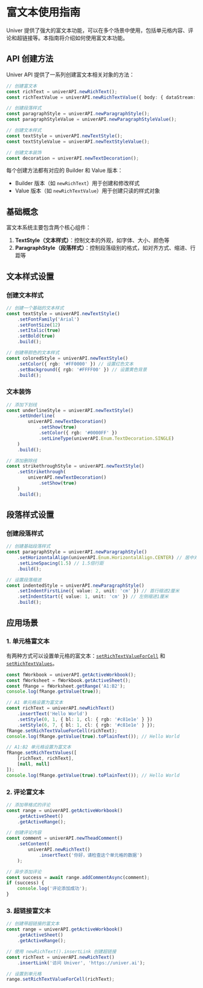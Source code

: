 # 富文本使用指南

Univer 提供了强大的富文本功能，可以在多个场景中使用，包括单元格内容、评论和超链接等。本指南将介绍如何使用富文本功能。

## API 创建方法

Univer API 提供了一系列创建富文本相关对象的方法：

```typescript
// 创建富文本
const richText = univerAPI.newRichText();
const richTextValue = univerAPI.newRichTextValue({ body: { dataStream: 'Hello World\r\n' } });

// 创建段落样式
const paragraphStyle = univerAPI.newParagraphStyle();
const paragraphStyleValue = univerAPI.newParagraphStyleValue();

// 创建文本样式
const textStyle = univerAPI.newTextStyle();
const textStyleValue = univerAPI.newTextStyleValue();

// 创建文本装饰
const decoration = univerAPI.newTextDecoration();
```

每个创建方法都有对应的 Builder 和 Value 版本：
- Builder 版本（如 `newRichText`）用于创建和修改样式
- Value 版本（如 `newRichTextValue`）用于创建只读的样式对象

## 基础概念

富文本系统主要包含两个核心组件：

1. **TextStyle（文本样式）**：控制文本的外观，如字体、大小、颜色等
2. **ParagraphStyle（段落样式）**：控制段落级别的格式，如对齐方式、缩进、行距等

## 文本样式设置

### 创建文本样式

```typescript
// 创建一个基础的文本样式
const textStyle = univerAPI.newTextStyle()
    .setFontFamily('Arial')
    .setFontSize(12)
    .setItalic(true)
    .setBold(true)
    .build();

// 创建带颜色的文本样式
const coloredStyle = univerAPI.newTextStyle()
    .setColor({ rgb: '#FF0000' }) // 设置红色文本
    .setBackground({ rgb: '#FFFF00' }) // 设置黄色背景
    .build();
```

### 文本装饰

```typescript
// 添加下划线
const underlineStyle = univerAPI.newTextStyle()
    .setUnderline(
        univerAPI.newTextDecoration()
            .setShow(true)
            .setColor({ rgb: '#0000FF' })
            .setLineType(univerAPI.Enum.TextDecoration.SINGLE)
    )
    .build();

// 添加删除线
const strikethroughStyle = univerAPI.newTextStyle()
    .setStrikethrough(
        univerAPI.newTextDecoration()
            .setShow(true)
    )
    .build();
```

## 段落样式设置

### 创建段落样式

```typescript
// 创建基础段落样式
const paragraphStyle = univerAPI.newParagraphStyle()
    .setHorizontalAlign(univerAPI.Enum.HorizontalAlign.CENTER) // 居中对齐
    .setLineSpacing(1.5) // 1.5倍行距
    .build();

// 设置段落缩进
const indentedStyle = univerAPI.newParagraphStyle()
    .setIndentFirstLine({ value: 2, unit: 'cm' }) // 首行缩进2厘米
    .setIndentStart({ value: 1, unit: 'cm' }) // 左侧缩进1厘米
    .build();
```

## 应用场景

### 1. 单元格富文本

有两种方式可以设置单元格的富文本：[`setRichTextValueForCell`](https://reference.univer.ai/zh-CN/classes/FRange#setrichtextvalueforcell) 和 [`setRichTextValues`](https://reference.univer.ai/zh-CN/classes/FRange#setrichtextvalues)。

```typescript
const fWorkbook = univerAPI.getActiveWorkbook();
const fWorksheet = fWorkbook.getActiveSheet();
const fRange = fWorksheet.getRange('A1:B2');
console.log(fRange.getValue(true));

// A1 单元格设置为富文本
const richText = univerAPI.newRichText()
    .insertText('Hello World')
    .setStyle(0, 1, { bl: 1, cl: { rgb: '#c81e1e' } })
    .setStyle(6, 7, { bl: 1, cl: { rgb: '#c81e1e' } });
fRange.setRichTextValueForCell(richText);
console.log(fRange.getValue(true).toPlainText()); // Hello World

// A1:B2 单元格设置为富文本
fRange.setRichTextValues([
    [richText, richText],
    [null, null]
]);
console.log(fRange.getValue(true).toPlainText()); // Hello World
```

### 2. 评论富文本

```typescript
// 添加带格式的评论
const range = univerAPI.getActiveWorkbook()
    .getActiveSheet()
    .getActiveRange();

// 创建评论内容
const comment = univerAPI.newTheadComment()
    .setContent(
        univerAPI.newRichText()
            .insertText('你好，请检查这个单元格的数据')
    );

// 异步添加评论
const success = await range.addCommentAsync(comment);
if (success) {
    console.log('评论添加成功');
}
```

### 3. 超链接富文本

```typescript
// 创建带超链接的富文本
const range = univerAPI.getActiveWorkbook()
    .getActiveSheet()
    .getActiveRange();

// 使用 newRichText().insertLink 创建超链接
const richText = univerAPI.newRichText()
    .insertLink('访问 Univer', 'https://univer.ai');

// 设置到单元格
range.setRichTextValueForCell(richText);
```